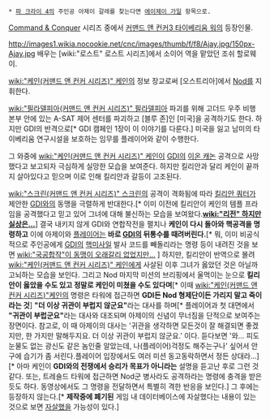  * [[파 크라이 4]]의 주인공 아제이 갈레를 찾는다면 [[에이제이 가일]] 항목으로.

[[Command & Conquer]] 시리즈 중에서 [[커맨드 앤 컨커3 타이베리움 워]]의 등장인물.

http://images1.wikia.nocookie.net/cnc/images/thumb/f/f8/Ajay.jpg/150px-Ajay.jpg
배우는 [wiki:"로스트" 로스트 시리즈]에서 소이어 역을 맡았던 조쉬 할로웨이.

[[wiki:"케인(커맨드 앤 컨커 시리즈)" 케인]]의 정보 장교로써 [오스트리아]에서 [[Nod]]를 지휘한다.

[[wiki:"필라델피아(커맨드 앤 컨커 시리즈)" 필라델피아]] 파괴를 위해 고더드 우주 비행 본부 안에 있는 A-SAT 제어 센터를 파괴하고 [블루 존]인 [미국]을 공격하기도 한다. 하지만 GDI의 반격으로[* GDI 캠페인 1장이 이 이야기를 다룬다.] 미국을 잃고 남미의 타이베리움 연구시설을 보호하는 임무를 플레이어와 같이 수행한다.

그 와중에 [[wiki:"케인(커맨드 앤 컨커 시리즈)" 케인]]이 [[GDI]]의 [[이온 캐논]] 공격으로 사망했다고 보고되자 극심하게 실망한 모습을 보여준다. 하지만 킬리안과 달리 케인이 끝까지 살아있다고 믿으며 이로 인해 킬리안과 갈등이 고조된다.

[[wiki:"스크린(커맨드 앤 컨커 시리즈)" 스크린]]의 공격이 격화됨에 따라 [[킬리안 쿼터]]가 제안한 [[GDI]]와의 동맹을 극렬하게 반대한다.[* 이미 이전에 킬리안이 케인의 템플 프라임을 공격했다고 믿고 있어 그녀에 대해 불신하는 모습을 보여왔다.'''[[wiki:"리전" 하지만 실상은...]]'''] 결국 내키지 않게 GDI와 연합작전을 펼치나 '''케인이 다시 돌아와 핵공격을 명령하고''' 이에 아제이와 [[플레이어]]는 '''바로 [[GDI]]의 뒤통수를 때려버린다.'''[* 뭐, 이미 비공식적으로 주인공에게 [[GDI]]의 [[핵미사일]] 발사 코드를 빼돌리라는 명령 등이 내려진 것을 보면 [[wiki:"국공합작"이 동맹이 오래갈리 없었지만...]] ] 하지만, 킬리안이 반역으로 몰려 [[wiki:"케인(커맨드 앤 컨커 시리즈)" 케인]]에게 사살된 이후 그녀가 옳았던 것은 아닐까 고뇌하는 모습을 보인다. 그리고 Nod 마지막 미션의 브리핑에서 울먹이는 눈으로 '''킬리안이 옳았을 수도 있고 정말로 케인이 미쳤을 수도 있다며'''[* 이때 [[wiki:"케인(커맨드 앤 컨커 시리즈)"케인]]의 명령은 타워에 접근하면 '''GDI든 Nod 형제단이든 가리지 말고 죽이라는 것'''] '''"더 이상 귀관이 부럽지 않군요"'''라는 대사를 하며[* 플레이어과 첫 대면에서 '''"귀관이 부럽군요"'''라는 대사와 대조되며 아제이의 신념이 무너짐을 단적으로 보여주는 장면이다. 참고로, 이 때 아제이의 대사는 '귀관을 생각하면 모든것이 잘 해결되면 좋겠지만, 한 가지만 말해두지요. 더 이상 귀관이 부럽지 않군요.' 이다. 듣다보면 '와... 피도 눈물도 없는 광신도 같은 놈인줄 알았는데, 나(플레이어)걱정도 해주는구나' 싶어서 안구에 습기가 좀 서린다.플레이어 입장에서도 여러 미션 동고동락하면서 정든 상대라...] [* 아마 케인이 '''GDI와의 전쟁에서 승리가 목표가 아니라는''' 설명을 듣고난 후로 그런 것 같다. 또는, 트레숄드 타워에 접근하면 Nod군 병사라도 공격하라는 명령에 충격을 받은듯도 하다. 동영상에서도 그 명령을 전달하면서 특별히 격한 반응을 보인다.] 그 후에는 등장하지 않는다.[* '''제작중에 폐기된''' 게임 내 데이터베이스에 자살했다는 내용이 있는 것으로 보면 [[자살]]했을 가능성이 있다.]
